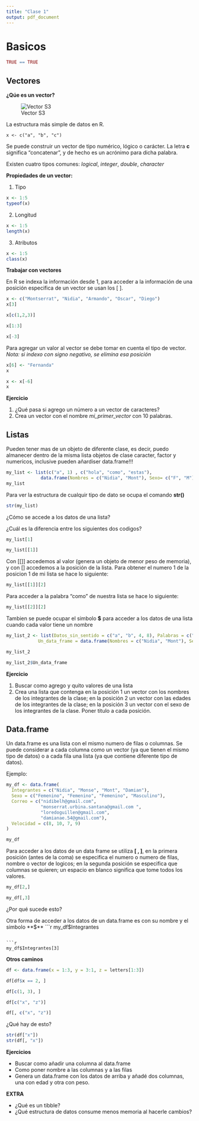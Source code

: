 ```yaml
---
title: "Clase 1"
output: pdf_document
---
```


# Basicos 

```r
TRUE == TRUE 
```

## Vectores 

**¿Qúe es un vector?**


![Vector S3](Class1_2.png)


La estructura más simple de datos en R. 

`x <- c("a", "b", "c")`

Se puede construir un vector de tipo numérico, lógico o carácter.
La letra **c** significa "concatenar", y de hecho es un acrónimo para dicha palabra.

Existen cuatro tipos comunes: *logical*, *integer*, *double*, *character* 

**Propiedades de un vector:** 

  1. Tipo
```r
x <- 1:5
typeof(x)
```
  2. Longitud
```r
x <- 1:5
length(x)
```
  3. Atributos
```r
x <- 1:5
class(x)
```

**Trabajar con vectores**

En R se indexa la información desde 1, para acceder a la información de una posición especifica de un vector se usan los [ ]. 
```r
x <- c("Montserrat", "Nidia", "Armando", "Oscar", "Diego")
x[3]
```
```r
x[c(1,2,3)]
```
```r
x[1:3]
```
```r
x[-3]
```

Para agregar un valor al vector se debe tomar en cuenta el tipo de vector. *Nota: si indexo con signo negativo, se elimina esa posición* 
```r
x[6] <- "Fernanda"
x
```
```r
x <- x[-6]
x
```

**Ejercicio**

  1. ¿Qué pasa si agrego un número a un vector de caracteres?
  2. Crea un vector con el nombre *mi_primer_vector* con 10 palabras.  

## Listas

Pueden tener mas de un objeto de diferente clase, es decir, puedo almanecer dentro de la misma lista objetos de clase caracter, factor y numericos, inclusive pueden añardiser data.frame!!! 

```r
my_list <- list(c("a", 1) , c("hola", "como", "estas"), 
             data.frame(Nombres = c("Nidia", "Mont"), Sexo= c("F", "M")))
my_list
```

Para ver la estructura de cualquir tipo de dato se ocupa el comando **str()**
```r
str(my_list)
```

¿Cómo se accede a los datos de una lista?

¿Cuál es la diferencia entre los siguientes dos codigos?

```r
my_list[1]
```
```r
my_list[[1]]
```

Con [[]] accedemos al valor (genera un objeto de menor peso de memoria), y con [] accedemos a la posición de la lista. 
Para obtener el numero 1 de la posicion 1 de mi lista se hace lo siguiente:
```r
my_list[[1]][2]
```

Para acceder a la palabra "como" de nuestra lista se hace lo siguiente:
```r
my_list[[2]][2]
```

Tambien se puede ocupar el simbolo **$** para acceder a los datos de una lista cuando cada valor tiene un nombre
```r
my_list_2 <- list(Datos_sin_sentido = c("a", "b", 4, 8), Palabras = c("hola", "como", "estas"), 
            Un_data_frame = data.frame(Nombres = c("Nidia", "Mont"), Sexo= c("F", "M")))

my_list_2
```

```r
my_list_2$Un_data_frame
```

**Ejercicio**

  1. Buscar como agrego y quito valores de una lista
  2. Crea una lista que contenga en la posición 1 un vector con los nombres de los integrantes de la clase; en la posición 2 un vector con las edades de los integrantes de la clase; en la posición 3 un vector con el sexo de los integrantes de la clase. Poner titulo a cada posición. 
  
## Data.frame

Un data.frame es una lista con el mismo numero de filas o columnas. Se puede considerar a cada columna como un vector (ya que tienen el mismo tipo de datos) o a cada fila una lista (ya que contiene diferente tipo de datos). 

Ejemplo:
```r
my_df <- data.frame(
  Integrantes = c("Nidia", "Monse", "Mont", "Damian"),
  Sexo = c("Femenino", "Femenino", "Femenino", "Masculino"),
  Correo = c("nidibelh@gmail.com", 
             "monserrat.urbina.santana@gmail.com ",
             "loredoguillen@gmail.com", 
             "damianae.54@gmail.com"),
  Velocidad = c(8, 10, 7, 9)
)

my_df
```

Para acceder a los datos de un data frame se utiliza **[ , ]**, en la primera posición (antes de la coma) se especifica el numero o numero de filas, nombre o vector de logicos; en la segunda posición se especifica que columnas se quieren; un espacio en blanco significa que tome todos los valores.
```r
my_df[2,]
```
```r
my_df[,3]
```

¿Por qué sucede esto?

Otra forma de acceder a los datos de un data.frame es con su nombre y el simbolo **$**
```r
my_df$Integrantes
```

```r
my_df$Integrantes[3]
```

**Otros caminos**

```r
df <- data.frame(x = 1:3, y = 3:1, z = letters[1:3])

df[df$x == 2, ]

```

```r
df[c(1, 3), ]

```

```r
df[c("x", "z")]

```


```r
df[, c("x", "z")]

```


¿Qué hay de esto?

```r

str(df["x"])
str(df[, "x"])


```


**Ejercicios**

- Buscar como añadir una columna al data.frame
- Como poner nombre a las columnas y a las filas 
- Genera un data.frame con los datos de arriba y añadé dos columnas, una con edad y otra con peso. 

**EXTRA**

- ¿Qué es un tibble?
- ¿Qué estructura de datos consume menos memoria al hacerle cambios?
   